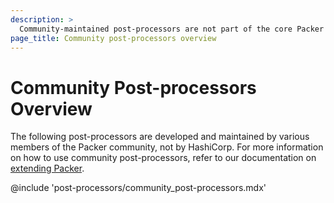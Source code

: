 ```yaml
---
description: >
  Community-maintained post-processors are not part of the core Packer binary. You can run community post-processors with Packer post-processors.
page_title: Community post-processors overview
---
```


# Community Post-processors Overview

The following post-processors are developed and maintained by various members of the
Packer community, not by HashiCorp. For more information on how to use community
post-processors, refer to our documentation on [extending Packer](/packer/docs/plugins/creation).

@include 'post-processors/community_post-processors.mdx'
